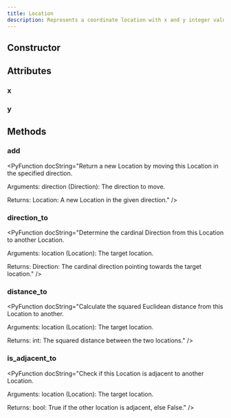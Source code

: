 ```yaml
---
title: Location
description: Represents a coordinate location with x and y integer values.
---
```


## Constructor

<PyFunctionSignature signature="Location(x: int, y: int)" />

## Attributes

### x

<PyAttribute type="int" value="" docString="" />

### y

<PyAttribute type="int" value="" docString="" />


## Methods

### add

<PyFunctionSignature signature="def add(direction: Direction) -> Location" />

<PyFunction docString="Return a new Location by moving this Location in the specified direction.

Arguments:
    direction (Direction): The direction to move.

Returns:
    Location: A new Location in the given direction." />
### direction_to

<PyFunctionSignature signature="def direction_to(location: Location) -> Direction" />

<PyFunction docString="Determine the cardinal Direction from this Location to another Location.

Arguments:
    location (Location): The target location.

Returns:
    Direction: The cardinal direction pointing towards the target location." />
### distance_to

<PyFunctionSignature signature="def distance_to(location: Location) -> int" />

<PyFunction docString="Calculate the squared Euclidean distance from this Location to another.

Arguments:
    location (Location): The target location.

Returns:
    int: The squared distance between the two locations." />
### is_adjacent_to

<PyFunctionSignature signature="def is_adjacent_to(location: Location) -> bool" />

<PyFunction docString="Check if this Location is adjacent to another Location.

Arguments:
    location (Location): The target location.

Returns:
    bool: True if the other location is adjacent, else False." />

